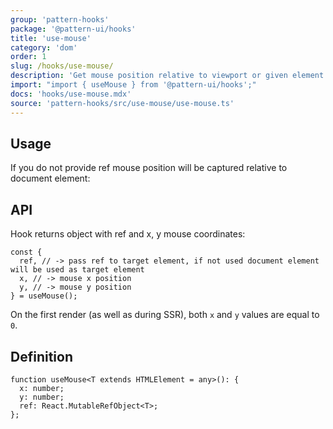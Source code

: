 ```yaml
---
group: 'pattern-hooks'
package: '@pattern-ui/hooks'
title: 'use-mouse'
category: 'dom'
order: 1
slug: /hooks/use-mouse/
description: 'Get mouse position relative to viewport or given element'
import: "import { useMouse } from '@pattern-ui/hooks';"
docs: 'hooks/use-mouse.mdx'
source: 'pattern-hooks/src/use-mouse/use-mouse.ts'
---
```



## Usage

<Demo data={HooksDemos.useMouseRef} />

If you do not provide ref mouse position will be captured relative to document element:

<Demo data={HooksDemos.useMouseUsage} />

## API

Hook returns object with ref and x, y mouse coordinates:

```tsx
const {
  ref, // -> pass ref to target element, if not used document element will be used as target element
  x, // -> mouse x position
  y, // -> mouse y position
} = useMouse();
```

On the first render (as well as during SSR), both `x` and `y` values are equal to `0`.

## Definition

```tsx
function useMouse<T extends HTMLElement = any>(): {
  x: number;
  y: number;
  ref: React.MutableRefObject<T>;
};
```
